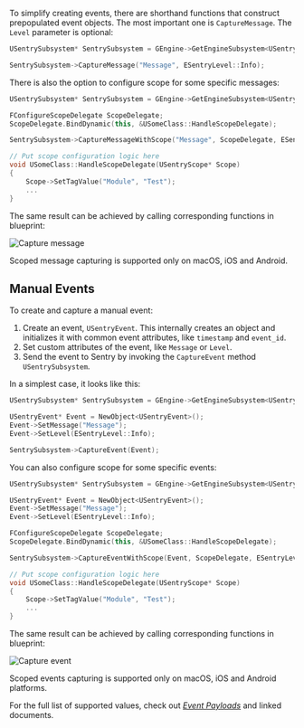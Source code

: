 To simplify creating events, there are shorthand functions that construct prepopulated event objects. The most important one is `CaptureMessage`. The `Level` parameter is optional:

```cpp
USentrySubsystem* SentrySubsystem = GEngine->GetEngineSubsystem<USentrySubsystem>();

SentrySubsystem->CaptureMessage("Message", ESentryLevel::Info);
```

There is also the option to configure scope for some specific messages:

```cpp
USentrySubsystem* SentrySubsystem = GEngine->GetEngineSubsystem<USentrySubsystem>();

FConfigureScopeDelegate ScopeDelegate;
ScopeDelegate.BindDynamic(this, &USomeClass::HandleScopeDelegate);

SentrySubsystem->CaptureMessageWithScope("Message", ScopeDelegate, ESentryLevel::Info);

// Put scope configuration logic here
void USomeClass::HandleScopeDelegate(USentryScope* Scope)
{
    Scope->SetTagValue("Module", "Test");
    ...
}
```

The same result can be achieved by calling corresponding functions in blueprint:

![Capture message](./img/unreal_capture_message.png)

<Note>

Scoped message capturing is supported only on macOS, iOS and Android.

</Note>

## Manual Events

To create and capture a manual event:

1. Create an event, `USentryEvent`. This internally creates an object and initializes it with common event attributes, like `timestamp` and `event_id`.
2. Set custom attributes of the event, like `Message` or `Level`.
3. Send the event to Sentry by invoking the `CaptureEvent` method `USentrySubsystem`.

In a simplest case, it looks like this:

```c
USentrySubsystem* SentrySubsystem = GEngine->GetEngineSubsystem<USentrySubsystem>();

USentryEvent* Event = NewObject<USentryEvent>();
Event->SetMessage("Message");
Event->SetLevel(ESentryLevel::Info);

SentrySubsystem->CaptureEvent(Event);
```

You can also configure scope for some specific events:

```cpp
USentrySubsystem* SentrySubsystem = GEngine->GetEngineSubsystem<USentrySubsystem>();

USentryEvent* Event = NewObject<USentryEvent>();
Event->SetMessage("Message");
Event->SetLevel(ESentryLevel::Info);

FConfigureScopeDelegate ScopeDelegate;
ScopeDelegate.BindDynamic(this, &USomeClass::HandleScopeDelegate);

SentrySubsystem->CaptureEventWithScope(Event, ScopeDelegate, ESentryLevel::Info);

// Put scope configuration logic here
void USomeClass::HandleScopeDelegate(USentryScope* Scope)
{
    Scope->SetTagValue("Module", "Test");
    ...
}
```

The same result can be achieved by calling corresponding functions in blueprint:

![Capture event](./img/unreal_capture_event.png)

<Note>

Scoped events capturing is supported only on macOS, iOS and Android platforms.

</Note>

For the full list of supported values, check out [_Event Payloads_](https://develop.sentry.dev/sdk/event-payloads/) and linked documents.

